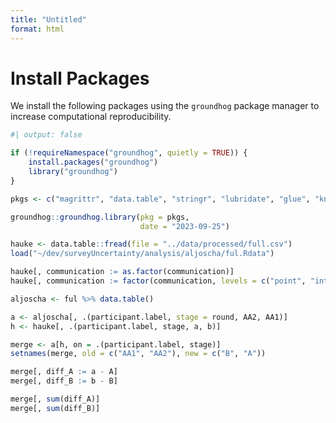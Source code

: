 ```yaml
---
title: "Untitled"
format: html
---
```


# Install Packages

We install the following packages using the `groundhog` package manager to increase computational reproducibility.

```r
#| output: false

if (!requireNamespace("groundhog", quietly = TRUE)) {
    install.packages("groundhog")
    library("groundhog")
}

pkgs <- c("magrittr", "data.table", "stringr", "lubridate", "glue", "knitr")

groundhog::groundhog.library(pkg = pkgs,
                             date = "2023-09-25")
```


```r
hauke <- data.table::fread(file = "../data/processed/full.csv")
load("~/dev/surveyUncertainty/analysis/aljoscha/ful.Rdata")
```

```r
hauke[, communication := as.factor(communication)]
hauke[, communication := factor(communication, levels = c("point", "interval", "both"))]
```

```r
aljoscha <- ful %>% data.table()
```

```r
a <- aljoscha[, .(participant.label, stage = round, AA2, AA1)]
h <- hauke[, .(participant.label, stage, a, b)]

merge <- a[h, on = .(participant.label, stage)]
setnames(merge, old = c("AA1", "AA2"), new = c("B", "A"))
```

```r
merge[, diff_A := a - A]
merge[, diff_B := b - B]

merge[, sum(diff_A)]
merge[, sum(diff_B)]
```


